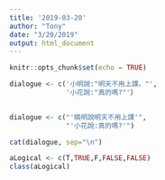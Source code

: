 ```yaml
---
title: '2019-03-20'
author: "Tony"
date: "3/20/2019"
output: html_document
---
```


```r
knitr::opts_chunk$set(echo = TRUE)
```

```r
dialogue <- c('小明說:"明天不用上課。"',
              '小花說:"真的嗎?"'）
              
```
```r
dialogue <- c("'曉明說明天不用上課'",
              "'小花說:真的嗎?'")

cat(dialogue, sep="\n")
```
            
                  

```r
aLogical <- c(T,TRUE,F,FALSE,FALSE)
class(aLogical)
```

